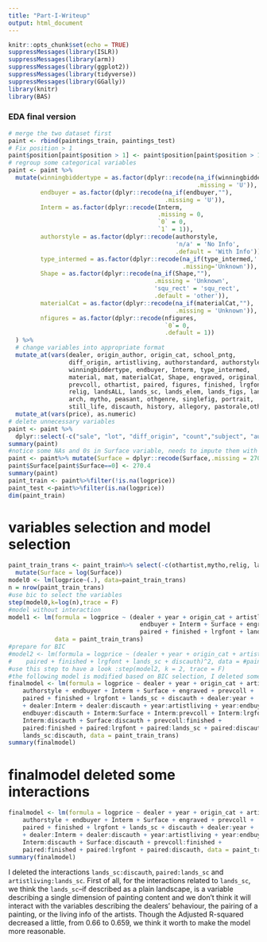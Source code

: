 ```yaml
---
title: "Part-I-Writeup"
output: html_document
---
```


```r
knitr::opts_chunk$set(echo = TRUE)
suppressMessages(library(ISLR))
suppressMessages(library(arm))
suppressMessages(library(ggplot2))
suppressMessages(library(tidyverse))
suppressMessages(library(GGally))
library(knitr)
library(BAS)
```

### EDA final version

```r
# merge the two dataset first
paint <- rbind(paintings_train, paintings_test)
# Fix position > 1
paint$position[paint$position > 1] <- paint$position[paint$position > 1]/100
# regroup some categorical variables
paint <- paint %>%
  mutate(winningbiddertype = as.factor(dplyr::recode(na_if(winningbiddertype,""),
                                                     .missing = 'U')),
         endbuyer = as.factor(dplyr::recode(na_if(endbuyer,""),
                                            .missing = 'U')),
         Interm = as.factor(dplyr::recode(Interm,
                                          .missing = 0,
                                          `0` = 0,
                                          `1` = 1)), 
         authorstyle = as.factor(dplyr::recode(authorstyle,
                                               'n/a' = 'No Info',
                                               .default = 'With Info')),
         type_intermed = as.factor(dplyr::recode(na_if(type_intermed,''),
                                                 .missing='Unknown')),
         Shape = as.factor(dplyr::recode(na_if(Shape,""),
                                         .missing = 'Unknown',
                                         'squ_rect' = 'squ_rect',
                                         .default = 'other')),
         materialCat = as.factor(dplyr::recode(na_if(materialCat,""),
                                               .missing = 'Unknown')),
         nfigures = as.factor(dplyr::recode(nfigures,
                                            `0`= 0,
                                            .default = 1))
  ) %>% 
  # change variables into appropriate format
  mutate_at(vars(dealer, origin_author, origin_cat, school_pntg, 
                 diff_origin, artistliving, authorstandard, authorstyle, 
                 winningbiddertype, endbuyer, Interm, type_intermed, 
                 material, mat, materialCat, Shape, engraved, original, 
                 prevcoll, othartist, paired, figures, finished, lrgfont, 
                 relig, landsALL, lands_sc, lands_elem, lands_figs, lands_ment, 
                 arch, mytho, peasant, othgenre, singlefig, portrait, 
                 still_life, discauth, history, allegory, pastorale,other), as.factor) %>% 
  mutate_at(vars(price), as.numeric) 
# delete unnecessary variables
paint <- paint %>% 
  dplyr::select(-c("sale", "lot", "diff_origin", "count","subject", "author", "authorstandard","winningbidder","other","pastorale","allegory","history", "lands_ment","original", "type_intermed","origin_author","material","mat","figures","singlefig","Diam_in","Surface_Rnd","Surface_Rect","Width_in","Height_in"))
summary(paint)
#notice some NAs and 0s in Surface variable, needs to impute them with median
paint <- paint%>% mutate(Surface = dplyr::recode(Surface,.missing = 270.4))
paint$Surface[paint$Surface==0] <- 270.4
summary(paint)
paint_train <- paint%>%filter(!is.na(logprice))
paint_test <-paint%>%filter(is.na(logprice))
dim(paint_train)
```

# variables selection and model selection
```r
paint_train_trans <- paint_train%>% select(-c(othartist,mytho,relig, landsALL))%>%
  mutate(Surface = log(Surface))
model0 <- lm(logprice~(.), data=paint_train_trans)
n = nrow(paint_train_trans)
#use bic to select the variables 
step(model0,k=log(n),trace = F)
#model without interaction
model1 <- lm(formula = logprice ~ (dealer + year + origin_cat + artistliving +authorstyle + 
                                     endbuyer + Interm + Surface + engraved + prevcoll + 
                                     paired + finished + lrgfont + lands_sc + discauth), 
             data = paint_train_trans)
#prepare for BIC
#model2 <- lm(formula = logprice ~ (dealer + year + origin_cat + artistliving +authorstyle + endbuyer + Interm + Surface + engraved + prevcoll + 
#    paired + finished + lrgfont + lands_sc + discauth)^2, data = #paint_train_trans)
#use this step to have a look :step(model2, k = 2, trace = F)
#the following model is modified based on BIC selection, I deleted some interactions, feel free to check whether the interaction make sense
finalmodel <- lm(formula = logprice ~ dealer + year + origin_cat + artistliving + 
    authorstyle + endbuyer + Interm + Surface + engraved + prevcoll + 
    paired + finished + lrgfont + lands_sc + discauth + dealer:year + 
    + dealer:Interm + dealer:discauth + year:artistliving + year:endbuyer + year:Surface+ year:discauth+ artistliving:authorstyle + artistliving:lands_sc + artistliving:discauth + authorstyle:Surface + endbuyer:finished + 
    endbuyer:discauth + Interm:Surface + Interm:prevcoll + Interm:lrgfont + 
    Interm:discauth + Surface:discauth + prevcoll:finished + 
    paired:finished + paired:lrgfont + paired:lands_sc + paired:discauth + 
    lands_sc:discauth, data = paint_train_trans)
summary(finalmodel)
```

# finalmodel deleted some interactions
```r
finalmodel <- lm(formula = logprice ~ dealer + year + origin_cat + artistliving + 
    authorstyle + endbuyer + Interm + Surface + engraved + prevcoll + 
    paired + finished + lrgfont + lands_sc + discauth + dealer:year + 
    + dealer:Interm + dealer:discauth + year:artistliving + year:endbuyer + year:Surface+ year:discauth+ artistliving:authorstyle + artistliving:discauth + authorstyle:Surface + endbuyer:finished + endbuyer:discauth + Interm:Surface + Interm:prevcoll + Interm:lrgfont + 
    Interm:discauth + Surface:discauth + prevcoll:finished + 
    paired:finished + paired:lrgfont + paired:discauth, data = paint_train_trans)
summary(finalmodel)
```

I deleted the interactions `lands_sc:discauth`, `paired:lands_sc` and `artistliving:lands_sc`. First of all, for the interactions related to `lands_sc`, we think the `lands_sc`--if described as a plain landscape, is a variable describing a single dimension of painting content and we don't think it will interact with the variables describing the dealers' behaviour, the pairing of a painting, or the living info of the artists. Though the Adjusted R-squared decreased a little, from 0.66 to 0.659, we think it worth to make the model more reasonable.


